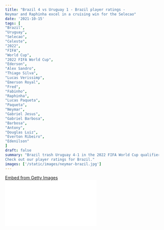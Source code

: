 ```yaml
---
title: "Brazil 4 vs Uruguay 1 - Brazil player ratings -
Neymar and Raphinha excel in a cruising win for the Selecao"
date: '2021-10-15'
tags: [
"Brazil",
"Uruguay",
"Selecao",
"Celeste",
"2022",
"FIFA",
"World Cup",
"2022 FIFA World Cup",
"Ederson",
"Alex Sandro",
"Thiago Silva",
"Lucas Verissimp",
"Emerson Royal",
"Fred",
"Fabinho",
"Raphinha",
"Lucas Paqueta",
"Paqueta",
"Neymar",
"Gabriel Jesus",
"Gabriel Barbosa",
"Barbosa",
"Antony",
"Douglas Luiz",
"Everton Ribeiro",
"Edenilson"
]
draft: false
summary: "Brazil trash Uruguay 4-1 in the 2022 FIFA World Cup qualifiers as Neymar and Raphinha stole the spotlight.
Check out our player ratings for Brazil."
images: ['/static/images/neymar-brazil.jpg']
---
```


<div
  className="getty embed image"
  style={{
    backgroundColor: '#fff',
    display: 'inline-block',
    fontFamily: 'Roboto, sans-serif',
    color: '#a7a7a7',
    fontSize: '11px',
    width: '100%',
    maxWidth: '594px',
    float: 'left',
    marginRight: '20px',
    marginBottom: '20px',
  }}
>
  <div style={{ padding: 0, margin: 0, textAlign: 'left' }}>
    <a
      href="http://www.gettyimages.in/detail/1346646709"
      target="_blank"
      style={{
        color: '#a7a7a7',
        textDecoration: 'none',
        fontWeight: 'normal !important',
        border: 'none',
        display: 'inline-block',
      }}
    >
      Embed from Getty Images
    </a>
  </div>
  <div
    style={{
      overflow: 'hidden',
      position: 'relative',
      height: 0,
      padding: '66.66667% 0 0 0',
      width: '100%',
    }}
  >
    <iframe
      src="//embed.gettyimages.com/embed/1346646709?et=-aqmMQNfRZxlgkBWznWgjA&tld=in&sig=LE94a9EJ5iTeHGeGm2tVKNTT37xbZ5QoA6q7nGFTw8M=&caption=false&ver=1"
      scrolling="no"
      frameBorder={0}
      width={594}
      height={396}
      style={{
        display: 'inline-block',
        position: 'absolute',
        top: 0,
        left: 0,
        width: '100%',
        height: '100%',
        margin: 0,
      }}
    />
  </div>
</div>

Brazil set sail on their winning ways once again as they hammered Uruguay 4-1 in the 2022 FIFA World Cup qualifiers at the Amazonia Arena.

Star boy Neymar claimed his 70th goal in Brazilian colours as he opened the scoring for the Selecao in the 10th minute which was followed by a goal from Raphinha in the 18th minute.

The Brazilians got off to a flying start as they kept the ball rolling in and around the penalty box which caused a lot of issues for the Celestes.

The Uruguayans looked to calm the Brazilian storm with their defensive approach towards the remainder of the game as they had set sight to breach Ederson, but Raphinha came along once again as he rounded off a sensational counter-attacking goal as he tapped the ball into the back of the net from Neymar's spicy cross.

Uruguay needed a miracle to come back in the game as they found a glimmer of hope when Luis Suarez slotted a free kick into the back of the net well beyond Ederson's reach.

However, Gabriel Barbosa sliced out that glimmer of Uruguayan hope as he scored the fourth goal of the night where Neymar had played a role in there too.

Last week, Brazil drew against Colombia but this win will be a huge morale booster for them especially for the Leeds forward, Raphinha.

With 7 qualifying games to go in the CONMEBOL World Cup qualifiers, Brazil are set to go through comfortably to Qatar. Here are the player ratings:

### 1. Ederson: 6.5

The Man City keeper didn't have much to do in goal, but he was asked a few simple questions when Uruguay were looking to get back into the game.

However, he was well beaten by Suarez's free kick as he couldn't make a save in what would be a perfect night for the Selecao.

### 2. Alex Sandro: 7.5

The Juve left back was looking to be a constant menace to Uruguay down the left-hand side, but he was unable to provide those elite services.

However, he still had a good night in the office as he had made good tackles to prevent Uruguay from pushing forward.

### 3. Thiago Silva: 7.5

The veteran defender was still at the top of his game as he was really good in the air and he got himself a 98.1% pass accuracy.

Uruguay couldn't test his pace as his performance was yet another display of how good a leader he is as he marshalled the backline really well for Selecao.

### 4. Verissimo: 7.5

He was led by Thiago Silva really well as his night was one to remember as he linked up really well with his defensive line.

He read the game well, made a few good interceptions and found a pass to keep Brazil moving forward.

He should and will be proud of his performance against a top side in Uruguay.

### 5. Emerson Royal: 6.5

It was a balancing act for the Spurs right back as he pushed forward at times and held himself back as well to protect and guard his defender's.

He had a decent and productive night out. He should be pleased.

### 6. Fred 7.5

In terms of numbers, Fred had 93.2% of his passes completed in the game along with an assist for Neymar for the first goal.

He kept and supplied the ball well and even snatched the ball a few times to keep his side on the front foot.

### 7. Fabinho: 6.5

The defensive midfielder did a lot of dirty work as he mopped up a lot of the Uruguayan attack.

He had a good game until he picked up a yellow card for a reckless foul. Well, we guess that was a but too dirty from the Liverpool midfielder.

<div
  className="getty embed image"
  style={{
    backgroundColor: '#fff',
    display: 'inline-block',
    fontFamily: 'Roboto, sans-serif',
    color: '#a7a7a7',
    fontSize: '11px',
    width: '100%',
    maxWidth: '594px',
    float: 'left',
    marginRight: '20px',
    marginBottom: '20px',
  }}
>
  <div style={{ padding: 0, margin: 0, textAlign: 'left' }}>
    <a
      href="http://www.gettyimages.in/detail/1346649770"
      target="_blank"
      style={{
        color: '#a7a7a7',
        textDecoration: 'none',
        fontWeight: 'normal !important',
        border: 'none',
        display: 'inline-block',
      }}
    >
      Embed from Getty Images
    </a>
  </div>
  <div
    style={{
      overflow: 'hidden',
      position: 'relative',
      height: 0,
      padding: '66.66667% 0 0 0',
      width: '100%',
    }}
  >
    <iframe
      src="//embed.gettyimages.com/embed/1346649770?et=OwHA0y5PQmVWPr9_trHLKw&tld=in&sig=yi9u3fc12HpKPHwnflz0y8b6XhUEcymWzYi2yImOsfI=&caption=false&ver=1"
      scrolling="no"
      frameBorder={0}
      width={594}
      height={396}
      style={{
        display: 'inline-block',
        position: 'absolute',
        top: 0,
        left: 0,
        width: '100%',
        height: '100%',
        margin: 0,
      }}
    />
  </div>
</div>

### 8. Raphinha: 8.5

The Leeds United midfielder had a "perfect" night in his first start in Brazilian colours as he scored two really good goals.

He linked up really well with his forward players, in particular with Neymar.

He showed what he is capable of with a few silky runs as he danced his way into the box more often than not.

The Selecao fans will be hoping that he produces more of the same in the years to come.

### 9. Lucas Paqueta: 7

His constant pace and clever runs into the box caused a lot of chaos in the Uruguayan defence.

He linked up really well with Raphinha, Neymar and Jesus in the game and found himself in really good goal scoring positions in the game.

He was unlucky not to get a goal, but he made his contribution count in the second goal for the Selecao.

### 10. Gabriel Jesus: 7

Along with Paqueta, Jesus provided a threat from the right flank and really asked a lot of questions for Uruguay to answer defensively.

He would be disappointed not to get on the score line, but it's a night where he will know that he linked up really well with Neymar and Paqueta to keep things flowing in the final third of Brazil's attacking play.

### 11. Neymar: 9

It was yet another day in the glamorous office for Neymar Jr. as he was ever present in all that Brazil had created in front of goal.

In terms of numbers, he scored once and assisted twice in the game with his assist to Raphinha the best out of the bunch.

Well, he could've had more as he had missed a few chances and found himself offside on a number of occasions, but it will be a night for him to be satisfied and proud of.

## Substitutes

### 12. Gabriel Barbosa: 8

He came on as a substitute for Jesus just after the hour mark and came up with the fourth goal of the game as he was deemed onside.

A comfortable night for the forward.

### 13. Douglas Luiz: 5.5

He came on for Fabinho as he looked to keep the Selecao midfield stable.

He wasn't able to make a huge impact in the game.

### 14. Antony: 6

Antony came along and put on an impressive display on the field as he created two chances.

He is bound to get into the starting XI in the coming month and he will be pushing for it once again after two really good cameo performances.

### 15. Everton Ribeiro: 5

He came on as a replacement for Raphinha, but he couldn't match the brilliance and quality that Raphinha was able to provide in the game.

He lacked flair and precision and was almost out of the picture for most of his time on the pitch.

### 16. Edenilson 3

Came on the field with barely two minutes left on the clock. Kept looking to assist his team forward in the game.
